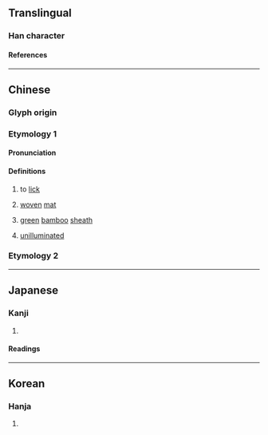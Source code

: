 {{character info/new}}
==Translingual==

===Han character===
{{Han char|rn=1|rad=一|as=05|sn=6|four=10600|canj=MOW|ids=⿻𠆣囗}}

====References====
{{Han ref|kx=0078.030|hdz=10019.020|uh=3401}}

----

==Chinese==
{{zh-forms|alt=𠀬}}

===Glyph origin===
{{Han etym}}

===Etymology 1===

====Pronunciation====
{{zh-pron
|m=tiàn
|c=tim2
|h=pfs=
|md=
|mn=
|w=
|mc=y
|cat=v,n,a
}}
{{attention|yue|pronunciation doesn't seem right}}

====Definitions====
{{zh-hanzi}}

# {{zh-hist-ghost}} to [[lick]]
# {{zh-hist-ghost}} [[woven]] [[mat]]
# {{zh-hist-ghost}} [[green]] [[bamboo]] [[sheath]]
# {{zh-hist-ghost}} [[unilluminated]]

===Etymology 2===
{{zh-see|西|o}}

----

==Japanese==

===Kanji===
{{ja-kanji|grade=|rs=一05}}

# {{rfdef|ja}}

====Readings====
{{ja-readings
|goon=てん<てん<てむ
|kanon=てん<てん<てむ
}}

----

==Korean==

===Hanja===
{{ko-hanja|hangeul=첨|rv=cheom|mr=ch'ŏm|y=chem|eumhun=핥다|ehrv=halda|ehmr=halta|ehy=halthta}}

# {{defn|lang=ko|sort=一05}}